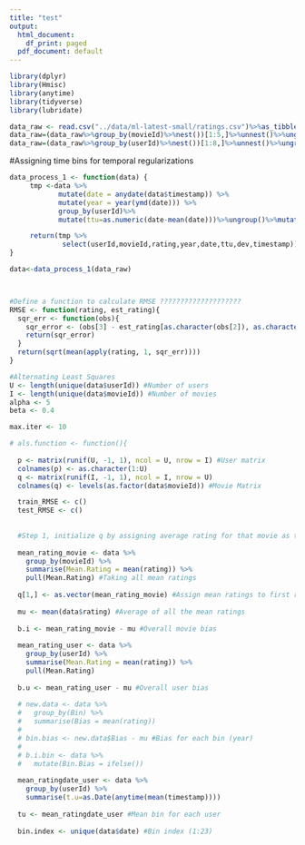 ```yaml
---
title: "test"
output:
  html_document:
    df_print: paged
  pdf_document: default
---
```

```r
library(dplyr)
library(Hmisc)
library(anytime)
library(tidyverse)
library(lubridate)
```

```r
data_raw <- read.csv("../data/ml-latest-small/ratings.csv")%>%as_tibble()
data_raw=(data_raw%>%group_by(movieId)%>%nest())[1:5,]%>%unnest()%>%ungroup() 
data_raw=(data_raw%>%group_by(userId)%>%nest())[1:8,]%>%unnest()%>%ungroup() #test
```
#Assigning time bins for temporal regularizations
```r
data_process_1 <- function(data) {
     tmp <-data %>%
            mutate(date = anydate(data$timestamp)) %>%
            mutate(year = year(ymd(date))) %>%
            group_by(userId)%>%
            mutate(ttu=as.numeric(date-mean(date)))%>%ungroup()%>%mutate(dev=sign(ttu)*abs(ttu)^beta)

     return(tmp %>%
             select(userId,movieId,rating,year,date,ttu,dev,timestamp))
}

data<-data_process_1(data_raw)



#Define a function to calculate RMSE ????????????????????
RMSE <- function(rating, est_rating){
  sqr_err <- function(obs){
    sqr_error <- (obs[3] - est_rating[as.character(obs[2]), as.character(obs[1])])^2
    return(sqr_error)
  }
  return(sqrt(mean(apply(rating, 1, sqr_err))))  
}
```


```r
#Alternating Least Squares  
U <- length(unique(data$userId)) #Number of users
I <- length(unique(data$movieId)) #Number of movies
alpha <- 5
beta <- 0.4

max.iter <- 10
```

```r
# als.function <- function(){
  
  p <- matrix(runif(U, -1, 1), ncol = U, nrow = I) #User matrix
  colnames(p) <- as.character(1:U)
  q <- matrix(runif(I, -1, 1), ncol = I, nrow = U) 
  colnames(q) <- levels(as.factor(data$movieId)) #Movie Matrix

  train_RMSE <- c()
  test_RMSE <- c()
  
  
  #Step 1, initialize q by assigning average rating for that movie as the first row.
  
  mean_rating_movie <- data %>% 
    group_by(movieId) %>%
    summarise(Mean.Rating = mean(rating)) %>%
    pull(Mean.Rating) #Taking all mean ratings
  
  q[1,] <- as.vector(mean_rating_movie) #Assign mean ratings to first row
  
  mu <- mean(data$rating) #Average of all the mean ratings
  
  b.i <- mean_rating_movie - mu #Overall movie bias
  
  mean_rating_user <- data %>% 
    group_by(userId) %>%
    summarise(Mean.Rating = mean(rating)) %>%
    pull(Mean.Rating)
  
  b.u <- mean_rating_user - mu #Overall user bias
  
  # new.data <- data %>%
  #   group_by(Bin) %>%
  #   summarise(Bias = mean(rating))
  # 
  # bin.bias <- new.data$Bias - mu #Bias for each bin (year)
  # 
  # b.i.bin <- data %>%
  #   mutate(Bin.Bias = ifelse())
  
  mean_ratingdate_user <- data %>%
    group_by(userId) %>%
    summarise(t.u=as.Date(anytime(mean(timestamp))))
  
  tu <- mean_ratingdate_user #Mean bin for each user 
  
  bin.index <- unique(data$date) #Bin index (1:23) 
```

```r

```


